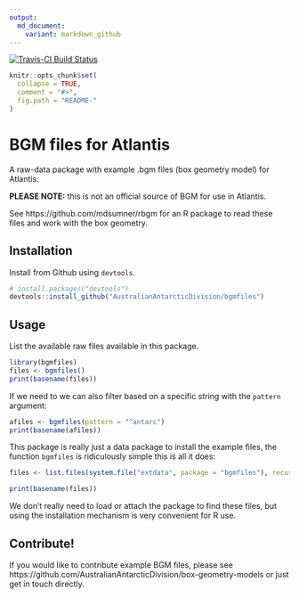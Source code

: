 ```yaml
---
output:
  md_document:
    variant: markdown_github
---
```


[![Travis-CI Build Status](https://travis-ci.org/AustralianAntarcticDivision/bgmfiles.svg?branch=master)](https://travis-ci.org/AustralianAntarcticDivision/bgmfiles)


<!-- README.md is generated from README.Rmd. Please edit that file -->

```r
knitr::opts_chunk$set(
  collapse = TRUE,
  comment = "#>",
  fig.path = "README-"
)
```

# BGM files for Atlantis

A raw-data package with example .bgm files (box geometry model) for Atlantis. 

**PLEASE NOTE:** this is not an official source of BGM for use in Atlantis. 

See https://github.com/mdsumner/rbgm for an R package to read these files and work with the box geometry. 

## Installation

Install from Github using `devtools`. 

```r
# install.packages("devtools")
devtools::install_github("AustralianAntarcticDivision/bgmfiles")
```

## Usage 

List the available raw files available in this package. 

```r
library(bgmfiles)
files <- bgmfiles()
print(basename(files))
```

If we need to we can also filter based on a specific string with the `pattern` argument: 

```r
afiles <- bgmfiles(pattern = "^antarc")
print(basename(afiles))

```
This package is really just a data package to install the example files, the function `bgmfiles` is ridiculously simple this is all it does: 

```r
files <- list.files(system.file("extdata", package = "bgmfiles"), recursive = TRUE, full.names = TRUE)

print(basename(files))

```

We don't really need to load or attach the package to find these files, but using the installation mechanism is very convenient for R use.  


## Contribute!

If you would like to contribute example BGM files, please see https://github.com/AustralianAntarcticDivision/box-geometry-models or just get in touch directly. 



